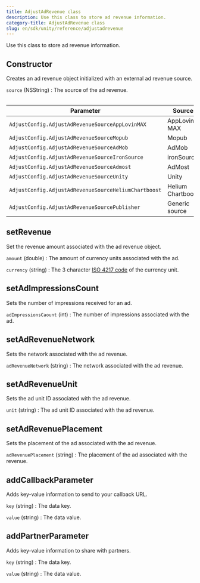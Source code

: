 ```yaml
---
title: AdjustAdRevenue class
description: Use this class to store ad revenue information.
category-title: AdjustAdRevenue class
slug: en/sdk/unity/reference/adjustadrevenue
---
```


Use this class to store ad revenue information.

<Function>

## Constructor

Creates an ad revenue object initialized with an external ad revenue source.

<slot slot="signature">


<ConstructorSig />

</slot>

<slot slot="snippet">


<Constructor />

</slot>

<slot slot="parameters">

`source` (NSString)
: The source of the ad revenue.

<Table height="full-height">

| Parameter                                            | Source            |
| ---------------------------------------------------- | ----------------- |
| `AdjustConfig.AdjustAdRevenueSourceAppLovinMAX`      | AppLovin MAX      |
| `AdjustConfig.AdjustAdRevenueSourceMopub`            | Mopub             |
| `AdjustConfig.AdjustAdRevenueSourceAdMob`            | AdMob             |
| `AdjustConfig.AdjustAdRevenueSourceIronSource`       | ironSource        |
| `AdjustConfig.AdjustAdRevenueSourceAdmost`           | AdMost            |
| `AdjustConfig.AdjustAdRevenueSourceUnity`            | Unity             |
| `AdjustConfig.AdjustAdRevenueSourceHeliumChartboost` | Helium Chartboost |
| `AdjustConfig.AdjustAdRevenueSourcePublisher`        | Generic source    |

</Table>

</slot>

</Function>

<Function>

## setRevenue

Set the revenue amount associated with the ad revenue object.

<slot slot="signature">


<SetRevenueSig />

</slot>

<slot slot="snippet">


<SetRevenue />

</slot>

<slot slot="parameters">

`amount` (double)
: The amount of currency units associated with the ad.

`currency` (string)
: The 3 character [ISO 4217 code](https://www.iban.com/currency-codes) of the currency unit.

</slot>

</Function>

<Function>

## setAdImpressionsCount

Sets the number of impressions received for an ad.

<slot slot="signature">


<SetAdImpressionsCountSig />

</slot>

<slot slot="snippet">


<SetAdImpressionsCount />

</slot>

<slot slot="parameters">

`adImpressionsCaount` (int)
: The number of impressions associated with the ad.

</slot>

</Function>

<Function>

## setAdRevenueNetwork

Sets the network associated with the ad revenue.

<slot slot="signature">


<SetAdRevenueNetworkSig />

</slot>

<slot slot="snippet">


<SetAdRevenueNetwork />

</slot>

<slot slot="parameters">

`adRevenueNetwork` (string)
: The network associated with the ad revenue.

</slot>

</Function>

<Function>

## setAdRevenueUnit

Sets the ad unit ID associated with the ad revenue.

<slot slot="signature">


<SetAdRevenueUnitSig />

</slot>

<slot slot="snippet">


<SetAdRevenueUnit />

</slot>

<slot slot="parameters">

`unit` (string)
: The ad unit ID associated with the ad revenue.

</slot>

</Function>

<Function>

## setAdRevenuePlacement

Sets the placement of the ad associated with the ad revenue.

<slot slot="signature">


<SetAdRevenuePlacementSig />

</slot>

<slot slot="snippet">


<SetAdRevenuePlacement />

</slot>

<slot slot="parameters">

`adRevenuePlacement` (string)
: The placement of the ad associated with the revenue.

</slot>

</Function>

<Function>

## addCallbackParameter

Adds key-value information to send to your callback URL.

<slot slot="signature">


<AddCallbackParameterSig />

</slot>

<slot slot="snippet">


<AddCallbackParameter />

</slot>

<slot slot="parameters">

`key` (string)
: The data key.

`value` (string)
: The data value.

</slot>

</Function>

<Function>

## addPartnerParameter

Adds key-value information to share with partners.

<slot slot="signature">


<AddPartnerParameterSig />

</slot>

<slot slot="snippet">


<AddPartnerParameter />

</slot>

<slot slot="parameters">

`key` (string)
: The data key.

`value` (string)
: The data value.

</slot>

</Function>
